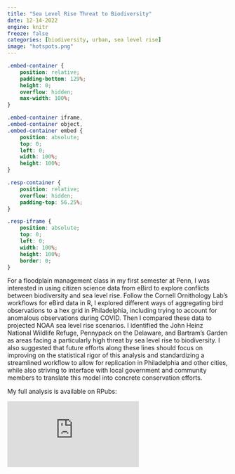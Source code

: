 ```yaml
---
title: "Sea Level Rise Threat to Biodiversity"
date: 12-14-2022 
engine: knitr
freeze: false
categories: [biodiversity, urban, sea level rise]
image: "hotspots.png"
---
```


```css
.embed-container {
    position: relative;
    padding-bottom: 129%;
    height: 0;
    overflow: hidden;
    max-width: 100%;
}

.embed-container iframe,
.embed-container object,
.embed-container embed {
    position: absolute;
    top: 0;
    left: 0;
    width: 100%;
    height: 100%;
}

.resp-container {
    position: relative;
    overflow: hidden;
    padding-top: 56.25%;
}

.resp-iframe {
    position: absolute;
    top: 0;
    left: 0;
    width: 100%;
    height: 100%;
    border: 0;
}
```

For a floodplain management class in my first semester at Penn, I was interested in using citizen science data from eBird to explore conflicts between biodiversity and sea level rise. Follow the Cornell Ornithology Lab's workflows for eBird data in R, I explored different ways of aggregating bird observations to a hex grid in Philadelphia, including trying to account for anomalous observations during COVID. Then I compared these data to projected NOAA sea level rise scenarios. I identified the John Heinz National Wildlife Refuge, Pennypack on the Delaware, and Bartram’s Garden as areas facing a particularly high threat by sea level rise to biodiversity. I also suggested that future efforts along these lines should focus on improving on the statistical rigor of this analysis and standardizing a streamlined workflow to allow for replication in Philadelphia and other cities, while also striving to interface with local government and community members to translate this model into concrete conservation efforts.

My full analysis is available on RPubs:

```{=html}
<div class="resp-container">
<iframe src="https://rpubs.com/nlebovits/phl-birds-sdm" style="border: 2px"></iframe>
</div>
```
